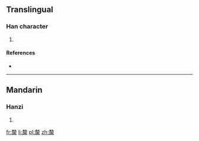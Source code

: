 ==Translingual==

===Han character===
{{Han char|rn=66|rad=攴|as=15|sn=19|four=4729<sub>8</sub>|canj=十大一木人 (JKMDO)}}

# {{defn|Han|sort=攴15}}

====References====
* {{Han ref|kx=0476.180|dkj=13427|dj=0831.180|hdz=21479.190|uh=6584|ud=25988|bh=F248|bd=62024}}

----

==Mandarin==

===Hanzi===
{{cmn-hanzi|pin=[[lì]] ([[li4]])|wg=li<sup>4</sup>}}

# {{defn|lang=cmn|sort=攴15}}

[[fr:斄]]
[[li:斄]]
[[pl:斄]]
[[zh:斄]]